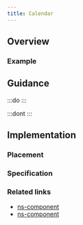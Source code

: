 ```yaml
---
title: Calendar
---
```





## Overview

<CompDetails name={componentName} />

### Example

<ExampleViewer>
  <ExampleStandard slot="template" />
</ExampleViewer>

## Guidance

:::do
:::

:::dont
:::

## Implementation

### Placement

<Placement name={componentName} />

### Specification

<Specification name={componentName} />

### Related links

- [ns-component](#!)
- [ns-component](#!)

